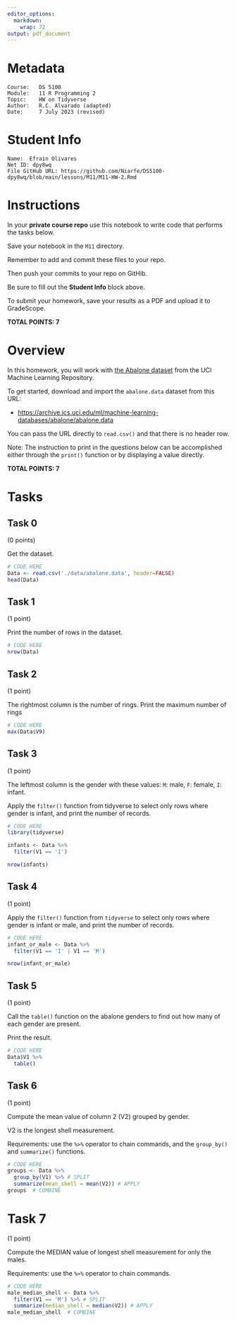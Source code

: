 ```yaml
---
editor_options:
  markdown:
    wrap: 72
output: pdf_document
---
```


# Metadata

    Course:   DS 5100
    Module:   11 R Programming 2
    Topic:    HW on Tidyverse
    Author:   R.C. Alvarado (adapted)
    Date:     7 July 2023 (revised)

# Student Info

    Name:  Efrain Olivares
    Net ID: dpy8wq
    File GitHub URL: https://github.com/Niarfe/DS5100-dpy8wq/blob/main/lessons/M11/M11-HW-2.Rmd

# Instructions

In your **private course repo** use this notebook to write code that
performs the tasks below.

Save your notebook in the `M11` directory.

Remember to add and commit these files to your repo.

Then push your commits to your repo on GitHib.

Be sure to fill out the **Student Info** block above.

To submit your homework, save your results as a PDF and upload it to
GradeScope.

**TOTAL POINTS: 7**

# Overview

In this homework, you will work with [the Abalone
dataset](https://archive.ics.uci.edu/ml/datasets/Abalone) from the UCI
Machine Learning Repository.

To get started, download and import the `abalone.data` dataset from this
URL:

-   <https://archive.ics.uci.edu/ml/machine-learning-databases/abalone/abalone.data>

You can pass the URL directly to `read.csv()` and that there is no
header row.

Note: The instruction to print in the questions below can be
accomplished either through the `print()` function or by displaying a
value directly.

**TOTAL POINTS: 7**

# Tasks

## Task 0

(0 points)

Get the dataset.

```r
# CODE HERE
Data <- read.csv('./data/abalone.data', header=FALSE)
head(Data)
```

## Task 1

(1 point)

Print the number of rows in the dataset.

```r
# CODE HERE
nrow(Data)
```

## Task 2

(1 point)

The rightmost column is the number of rings. Print the maximum number of
rings

```r
# CODE HERE
max(Data$V9)
```

## Task 3

(1 point)

The leftmost column is the gender with these values: `M`: male, `F`:
female, `I`: infant.

Apply the `filter()` function from tidyverse to select only rows where
gender is infant, and print the number of records.

```r
# CODE HERE
library(tidyverse)

infants <- Data %>%
  filter(V1 == 'I')

nrow(infants)
```

## Task 4

(1 point)

Apply the `filter()` function from `tidyverse` to select only rows where
gender is infant or male, and print the number of records.

```r
# CODE HERE
infant_or_male <- Data %>%
  filter(V1 == 'I' | V1 == 'M')

nrow(infant_or_male)
```

## Task 5

(1 point)

Call the `table()` function on the abalone genders to find out how many
of each gender are present.

Print the result.

```r
# CODE HERE
Data$V1 %>%
  table()
```

## Task 6

(1 point)

Compute the mean value of column 2 (V2) grouped by gender.

V2 is the longest shell measurement.

Requirements: use the `%>%` operator to chain commands, and the
`group_by()` and `summarize()` functions.

```r
# CODE HERE
groups <- Data %>%
  group_by(V1) %>% # SPLIT
  summarize(mean_shell = mean(V2)) # APPLY
groups  # COMBINE
```

# Task 7

(1 point)

Compute the MEDIAN value of longest shell measurement for only the
males.

Requirements: use the `%>%` operator to chain commands.

```r
# CODE HERE
male_median_shell <- Data %>%
  filter(V1 == 'M') %>% # SPLIT
  summarize(median_shell = median(V2)) # APPLY
male_median_shell  # COMBINE
```
